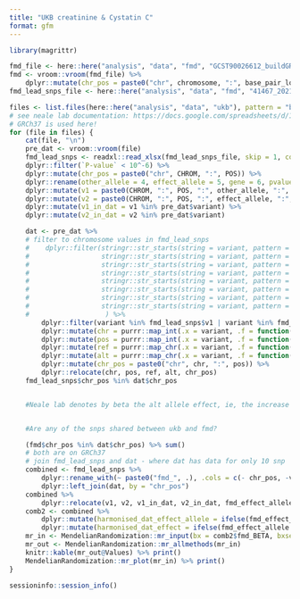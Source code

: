 ```yaml
---
title: "UKB creatinine & Cystatin C"
format: gfm
---
```



```r
library(magrittr)
```


```r
fmd_file <- here::here("analysis", "data", "fmd", "GCST90026612_buildGRCh37.tsv")
fmd <- vroom::vroom(fmd_file) %>%
    dplyr::mutate(chr_pos = paste0("chr", chromosome, ":", base_pair_location))
fmd_lead_snps_file <- here::here("analysis", "data", "fmd", "41467_2021_26174_MOESM4_ESM.xlsx") # snps from Katz et al. 2022 Supp Info Table SII.

```


```r
files <- list.files(here::here("analysis", "data", "ukb"), pattern = "both_sexes", full.names = TRUE)
# see neale lab documentation: https://docs.google.com/spreadsheets/d/1kvPoupSzsSFBNSztMzl04xMoSC3Kcx3CrjVf4yBmESU/edit#gid=227859291
# GRCh37 is used here!
for (file in files) {
    cat(file, "\n")
    pre_dat <- vroom::vroom(file)
    fmd_lead_snps <- readxl::read_xlsx(fmd_lead_snps_file, skip = 1, col_names = TRUE) %>%
    dplyr::filter(`P-value` < 10^-6) %>%
    dplyr::mutate(chr_pos = paste0("chr", CHROM, ":", POS)) %>%
    dplyr::rename(other_allele = 4, effect_allele = 5, gene = 6, pvalue = 10) %>%
    dplyr::mutate(v1 = paste0(CHROM, ":", POS, ":", other_allele, ":", effect_allele)) %>%
    dplyr::mutate(v2 = paste0(CHROM, ":", POS, ":", effect_allele, ":", other_allele)) %>%
    dplyr::mutate(v1_in_dat = v1 %in% pre_dat$variant) %>%
    dplyr::mutate(v2_in_dat = v2 %in% pre_dat$variant)

    dat <- pre_dat %>%
    # filter to chromosome values in fmd_lead_snps
    #    dplyr::filter(stringr::str_starts(string = variant, pattern = "12") | 
    #                  stringr::str_starts(string = variant, pattern = "6") |
    #                  stringr::str_starts(string = variant, pattern = "5") |
    #                  stringr::str_starts(string = variant, pattern = "8") | 
    #                  stringr::str_starts(string = variant, pattern = "13") |
    #                  stringr::str_starts(string = variant, pattern = "4") |
    #                  stringr::str_starts(string = variant, pattern = "10") | 
    #                  stringr::str_starts(string = variant, pattern = "17")
    #                   ) %>%
        dplyr::filter(variant %in% fmd_lead_snps$v1 | variant %in% fmd_lead_snps$v2) %>%
        dplyr::mutate(chr = purrr::map_int(.x = variant, .f = function(x) {stringr::str_split(string = x, pattern = ":")[[1]][1] %>% as.integer})) %>%
        dplyr::mutate(pos = purrr::map_int(.x = variant, .f = function(x) {stringr::str_split(string = x, pattern = ":")[[1]][2] %>% as.integer})) %>%
        dplyr::mutate(ref = purrr::map_chr(.x = variant, .f = function(x) {stringr::str_split(string = x, pattern = ":")[[1]][3]})) %>%
        dplyr::mutate(alt = purrr::map_chr(.x = variant, .f = function(x) {stringr::str_split(string = x, pattern = ":")[[1]][4]})) %>% 
        dplyr::mutate(chr_pos = paste0("chr", chr, ":", pos)) %>%
        dplyr::relocate(chr, pos, ref, alt, chr_pos)
    fmd_lead_snps$chr_pos %in% dat$chr_pos


    #Neale lab denotes by beta the alt allele effect, ie, the increase in phenotype per increase in one alt allele.


    #Are any of the snps shared between ukb and fmd?

    (fmd$chr_pos %in% dat$chr_pos) %>% sum()
    # both are on GRCh37
    # join fmd_lead_snps and dat - where dat has data for only 10 snp
    combined <- fmd_lead_snps %>% 
        dplyr::rename_with(~ paste0("fmd_", .), .cols = c(- chr_pos, -v1, -v2, - v1_in_dat, - v2_in_dat)) %>%
        dplyr::left_join(dat, by = "chr_pos")
    combined %>%
        dplyr::relocate(v1, v2, v1_in_dat, v2_in_dat, fmd_effect_allele, ref)
    comb2 <- combined %>%
        dplyr::mutate(harmonised_dat_effect_allele = ifelse(fmd_effect_allele == alt, alt, ref)) %>%
        dplyr::mutate(harmonised_dat_effect = ifelse(fmd_effect_allele == alt, beta, -beta))
    mr_in <- MendelianRandomization::mr_input(bx = comb2$fmd_BETA, bxse = comb2$fmd_SE, by = comb2$harmonised_dat_effect, byse = comb2$se)
    mr_out <- MendelianRandomization::mr_allmethods(mr_in)
    knitr::kable(mr_out@Values) %>% print()
    MendelianRandomization::mr_plot(mr_in) %>% print()
}
```



```r
sessioninfo::session_info()
```